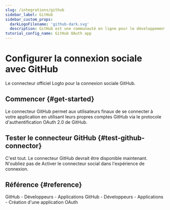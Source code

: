 ```yaml
---
slug: /integrations/github
sidebar_label: GitHub
sidebar_custom_props:
  darkLogoFilename: 'github-dark.svg'
  description: GitHub est une communauté en ligne pour le développement logiciel et le contrôle de version.
tutorial_config_name: GitHub OAuth app
---
```




# Configurer la connexion sociale avec GitHub

Le connecteur officiel Logto pour la connexion sociale GitHub.

<GuideTip />

## Commencer \{#get-started}

Le connecteur GitHub permet aux utilisateurs finaux de se connecter à votre application en utilisant leurs propres comptes GitHub via le protocole d'authentification OAuth 2.0 de GitHub.

<Integration />

## Tester le connecteur GitHub \{#test-github-connector}

C'est tout. Le connecteur GitHub devrait être disponible maintenant. N'oubliez pas de <MainSiteUrl href="/connectors/social-connectors#enable-social-sign-in">Activer le connecteur social dans l'expérience de connexion</MainSiteUrl>.

## Référence \{#reference}

<Url href="https://docs.github.com/en/developers/apps/getting-started-with-apps/about-apps">
  GitHub - Développeurs - Applications
</Url>

<Url href="https://docs.github.com/en/developers/apps/building-oauth-apps/creating-an-oauth-app">
  GitHub - Développeurs - Applications - Création d'une application OAuth
</Url>
